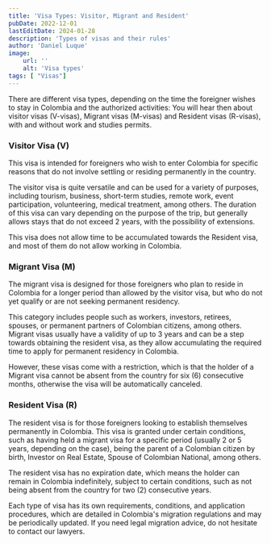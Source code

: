 ```yaml
---
title: 'Visa Types: Visitor, Migrant and Resident'
pubDate: 2022-12-01
lastEditDate: 2024-01-28
description: 'Types of visas and their rules'
author: 'Daniel Luque'
image:
    url: ''
    alt: 'Visa types'
tags: [ "Visas"]
---
```

There are different visa types, depending on the time the foreigner wishes to stay in Colombia and the authorized activities: You will hear then about visitor visas (V-visas), Migrant visas (M-visas) and Resident visas (R-visas), with and without work and studies permits. 

### **Visitor Visa (V)**

This visa is intended for foreigners who wish to enter Colombia for specific reasons that do not involve settling or residing permanently in the country. 

The visitor visa is quite versatile and can be used for a variety of purposes, including tourism, business, short-term studies, remote work, event participation, volunteering, medical treatment, among others. The duration of this visa can vary depending on the purpose of the trip, but generally allows stays that do not exceed 2 years, with the possibility of extensions. 

This visa does not allow time to be accumulated towards the Resident visa, and most of them do not allow working in Colombia.

### **Migrant Visa (M)**

The migrant visa is designed for those foreigners who plan to reside in Colombia for a longer period than allowed by the visitor visa, but who do not yet qualify or are not seeking permanent residency. 

This category includes people such as workers, investors, retirees, spouses, or permanent partners of Colombian citizens, among others. Migrant visas usually have a validity of up to 3 years and can be a step towards obtaining the resident visa, as they allow accumulating the required time to apply for permanent residency in Colombia.

However, these visas come with a restriction, which is that the holder of a Migrant visa cannot be absent from the country for six (6) consecutive months, otherwise the visa will be automatically canceled.

### **Resident Visa (R)**

The resident visa is for those foreigners looking to establish themselves permanently in Colombia. This visa is granted under certain conditions, such as having held a migrant visa for a specific period (usually 2 or 5 years, depending on the case), being the parent of a Colombian citizen by birth, Investor on Real Estate, Spouse of Colombian National, among others.

The resident visa has no expiration date, which means the holder can remain in Colombia indefinitely, subject to certain conditions, such as not being absent from the country for two (2) consecutive years.

Each type of visa has its own requirements, conditions, and application procedures, which are detailed in Colombia's migration regulations and may be periodically updated. If you need legal migration advice, do not hesitate to contact our lawyers.